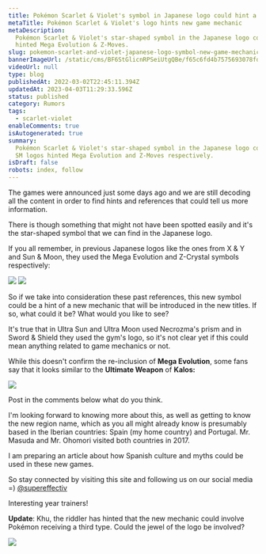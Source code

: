 ```yaml
---
title: Pokémon Scarlet & Violet's symbol in Japanese logo could hint a new game mechanic
metaTitle: Pokémon Scarlet & Violet's logo hints new game mechanic
metaDescription:
  Pokémon Scarlet & Violet's star-shaped symbol in the Japanese logo could hint a new game mechanic like XY/SM logos
  hinted Mega Evolution & Z-Moves.
slug: pokemon-scarlet-and-violet-japanese-logo-symbol-new-game-mechanic-hints
bannerImageUrl: /static/cms/BF6StGlicnRPSeiUtgQBe/f65c6fd4b7575693078fdd50329f1612/0001-scarletviolet-jp-banner.png
videoUrl: null
type: blog
publishedAt: 2022-03-02T22:45:11.394Z
updatedAt: 2023-04-03T11:29:33.596Z
status: published
category: Rumors
tags:
  - scarlet-violet
enableComments: true
isAutogenerated: true
summary:
  Pokémon Scarlet & Violet's star-shaped symbol in the Japanese logo could hint a new game mechanic in the same way XY /
  SM logos hinted Mega Evolution and Z-Moves respectively.
isDraft: false
robots: index, follow
---
```


The games were announced just some days ago and we are still decoding all the content in order to find hints and
references that could tell us more information.

There is though something that might not have been spotted easily and it's the star-shaped symbol that we can find in
the Japanese logo.

If you all remember, in previous Japanese logos like the ones from X & Y and Sun & Moon, they used the Mega Evolution
and Z-Crystal symbols respectively:

![](/static/cms/5o2wpRO12z1AfPlpHVsFvR/dc229cc02c7ef7dc900ff8890dd186d0/8a34ab85ddfe6c0c2154dab63f4a73cbdc4fb0f7_00.jpeg.crdownload)
![](/static/cms/40YwrxJDixjC223k9omzeT/dcf411ac6a6cf00c89ed0400bc69f2c6/manof2moro-pokemon-sun-moon-logo-pokemon.png)

So if we take into consideration these past references, this new symbol could be a hint of a new mechanic that will be
introduced in the new titles. If so, what could it be? What would you like to see?

It's true that in Ultra Sun and Ultra Moon used Necrozma's prism and in Sword & Shield they used the gym's logo, so it's
not clear yet if this could mean anything related to game mechanics or not.

While this doesn't confirm the re-inclusion of **Mega Evolution**, some fans say that it looks similar to the **Ultimate
Weapon** of **Kalos:**

![](/static/cms/54hV8H28abbcaOgVVxuD44/afdc05476280a0f5e8dd138ac3c2b219/The_Ultimate_Weapon.png)

Post in the comments below what do you think.

I'm looking forward to knowing more about this, as well as getting to know the new region name, which as you all might
already know is presumably based in the Iberian countries: Spain (my home country) and Portugal. Mr. Masuda and Mr.
Ohomori visited both countries in 2017.

I am preparing an article about how Spanish culture and myths could be used in these new games.

So stay connected by visiting this site and following us on our social media =)
[@supereffectiv](https://twitter.com/supereffectiv)

Interesting year trainers!

**Update**: Khu, the riddler has hinted that the new mechanic could involve Pokémon receiving a third type. Could the
jewel of the logo be involved?

![](/static/cms/2C6piaWVzYhiwzub90YhoF/91f74ca9639fc21a0b1e7d7ae6b1ca14/0002-gimmick-banner.png)
